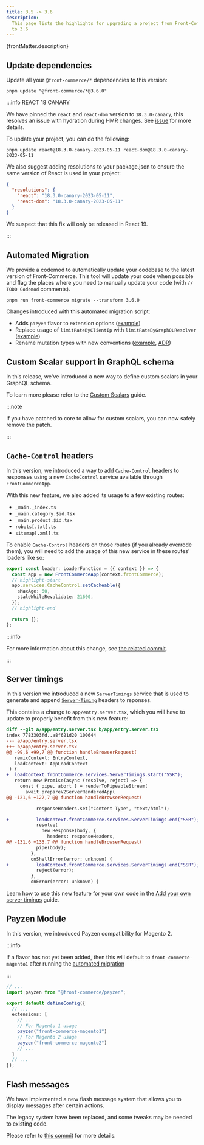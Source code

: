 ```yaml
---
title: 3.5 -> 3.6
description:
  This page lists the highlights for upgrading a project from Front-Commerce 3.5
  to 3.6
---
```



<p>{frontMatter.description}</p>

## Update dependencies

Update all your `@front-commerce/*` dependencies to this version:

```shell
pnpm update "@front-commerce/*@3.6.0"
```

:::info REACT 18 CANARY

We have pinned the `react` and `react-dom` version to `18.3.0-canary`, this
resolves an issue with hydration during HMR changes. See
[issue](https://github.com/remix-run/remix/issues/4822#issuecomment-2130006831)
for more details.

To update your project, you can do the following:

```shell
pnpm update react@18.3.0-canary-2023-05-11 react-dom@18.3.0-canary-2023-05-11
```

We also suggest adding resolutions to your package.json to ensure the same
version of React is used in your project:

```json title="package.json"
{
  "resolutions": {
    "react": "18.3.0-canary-2023-05-11",
    "react-dom": "18.3.0-canary-2023-05-11"
  }
}
```

We suspect that this fix will only be released in React 19.

:::

## Automated Migration

We provide a codemod to automatically update your codebase to the latest version
of Front-Commerce. This tool will update your code when possible and flag the
places where you need to manually update your code (with `// TODO Codemod`
comments).

```shell
pnpm run front-commerce migrate --transform 3.6.0
```

Changes introduced with this automated migration script:

- Adds `pazyen` flavor to extension options
  ([example](https://gitlab.blackswift.cloud/front-commerce/front-commerce/-/blob/main/packages/codemod/src/transforms/3.6.0/motions/__tests__/add-payzen-flavor.spec.ts?ref_type=heads))
- Replace usage of `limitRateByClientIp` with `limitRateByGraphQLResolver`
  ([example](https://gitlab.blackswift.cloud/front-commerce/front-commerce/-/blob/main/packages/codemod/src/transforms/3.6.0/motions/__tests__/replace-graphql-rate-limiter.ts?ref_type=heads))
- Rename mutation types with new conventions
  ([example](https://gitlab.blackswift.cloud/front-commerce/front-commerce/-/blob/main/packages/codemod/src/transforms/3.6.0/motions/__tests__/coherent-mutation-naming.spec.ts?ref_type=heads),
  [ADR](https://gitlab.blackswift.cloud/front-commerce/front-commerce/-/blob/main/docs/adr/0013-coherent-schema-naming.md?ref_type=heads))

## Custom Scalar support in GraphQL schema

In this release, we've introduced a new way to define custom scalars in your
GraphQL schema.

To learn more please refer to the
[Custom Scalars](/docs/3.x/guides/extend-the-graphql-schema#adding-custom-scalars-to-the-schema)
guide.

:::note

If you have patched to core to allow for custom scalars, you can now safely
remove the patch.

:::

## `Cache-Control` headers

In this version, we introduced a way to add `Cache-Control` headers to responses
using a new `CacheControl` service available through `FrontCommerceApp`.

With this new feature, we also added its usage to a few existing routes:

- `_main._index.ts`
- `_main.category.$id.tsx`
- `_main.product.$id.tsx`
- `robots[.txt].ts`
- `sitemap[.xml].ts`

To enable `Cache-Control` headers on those routes (if you already overrode
them), you will need to add the usage of this new service in these routes'
loaders like so:

```ts title="_main._index.tsx"
export const loader: LoaderFunction = ({ context }) => {
  const app = new FrontCommerceApp(context.frontCommerce);
  // highlight-start
  app.services.CacheControl.setCacheable({
    sMaxAge: 60,
    staleWhileRevalidate: 21600,
  });
  // highlight-end

  return {};
};
```

:::info

For more information about this change, see
[the related commit](https://gitlab.blackswift.cloud/front-commerce/front-commerce/-/commit/d714452292d5db90870d2f5ac6c4ff870dd826ff).

:::

## Server timings

In this version we introduced a new `ServerTimings` service that is used to
generate and append
[`Server-Timing`](https://developer.mozilla.org/en-US/docs/Web/HTTP/Headers/Server-Timing)
headers to reponses.

This contains a change to `app/entry.server.tsx`, which you will have to update
to properly benefit from this new feature:

```diff title="app/entry.server.tsx"
diff --git a/app/entry.server.tsx b/app/entry.server.tsx
index 7783303fd..a8f621d20 100644
--- a/app/entry.server.tsx
+++ b/app/entry.server.tsx
@@ -99,6 +99,7 @@ function handleBrowserRequest(
   remixContext: EntryContext,
   loadContext: AppLoadContext
 ) {
+  loadContext.frontCommerce.services.ServerTimings.start("SSR");
   return new Promise(async (resolve, reject) => {
     const { pipe, abort } = renderToPipeableStream(
       await prepareV2ServerRenderedApp(
@@ -121,6 +122,7 @@ function handleBrowserRequest(

           responseHeaders.set("Content-Type", "text/html");

+          loadContext.frontCommerce.services.ServerTimings.end("SSR");
           resolve(
             new Response(body, {
               headers: responseHeaders,
@@ -131,6 +133,7 @@ function handleBrowserRequest(
           pipe(body);
         },
         onShellError(error: unknown) {
+          loadContext.frontCommerce.services.ServerTimings.end("SSR");
           reject(error);
         },
         onError(error: unknown) {
```

Learn how to use this new feature for your own code in the
[Add your own server timings](/docs/3.x/guides/adding-your-own-server-timings)
guide.

## Payzen Module

In this version, we introduced Payzen compatibility for Magento 2.

:::info

If a flavor has not yet been added, then this will default to
`front-commerce-magento1` after running the
[automated migration](/docs/3.x/upgrade/migration-guides/3.5-3.6#automated-migration)

:::

```ts title=".front-commerce.config.ts"
// ...
import payzen from "@front-commerce/payzen";

export default defineConfig({
  // ...
  extensions: [
    // ...
    // For Magento 1 usage
    payzen("front-commerce-magento1")
    // For Magento 2 usage
    payzen("front-commerce-magento2")
    // ...
  ]
  // ...
});
```

## Flash messages

We have implemented a new flash message system that allows you to display
messages after certain actions.

The legacy system have been replaced, and some tweaks may be needed to existing
code.

Please refer to
[this commit](https://gitlab.blackswift.cloud/front-commerce/front-commerce/-/commit/07c1e7782841d61f85a891962d2f878a630a1423)
for more details.
